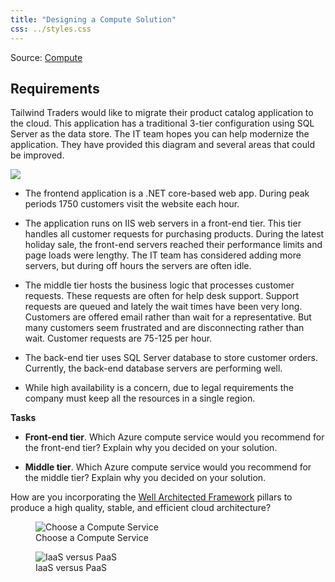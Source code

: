 ```yaml
---
title: "Designing a Compute Solution"
css: ../styles.css
---
```


Source: [Compute](https://microsoftlearning.github.io/AZ-305-DesigningMicrosoftAzureInfrastructureSolutions/Instructions/CaseStudy/02-Compute.html)

<h2>Requirements</h2>

Tailwind Traders would like to migrate their product catalog application to the cloud. This application has a traditional 3-tier configuration using SQL Server as the data store. The IT team hopes you can help modernize the application. They have provided this diagram and several areas that could be improved.

![](../images/compute.png){.center .image-large}

- The frontend application is a .NET core-based web app. During peak periods 1750 customers visit the website each hour.

- The application runs on IIS web servers in a front-end tier. This tier handles all customer requests for purchasing products. During the latest holiday sale, the front-end servers reached their performance limits and page loads were lengthy. The IT team has considered adding more servers, but during off hours the servers are often idle.

- The middle tier hosts the business logic that processes customer requests. These requests are often for help desk support. Support requests are queued and lately the wait times have been very long. Customers are offered email rather than wait for a representative. But many customers seem frustrated and are disconnecting rather than wait. Customer requests are 75-125 per hour.

- The back-end tier uses SQL Server database to store customer orders. Currently, the back-end database servers are performing well.

- While high availability is a concern, due to legal requirements the company must keep all the resources in a single region.

**Tasks**

- **Front-end tier**. Which Azure compute service would you recommend for the front-end tier? Explain why you decided on your solution.

- **Middle tier**. Which Azure compute service would you recommend for the middle tier? Explain why you decided on your solution.

How are you incorporating the [Well Architected Framework](https://learn.microsoft.com/en-us/azure/well-architected/) pillars to produce a high quality, stable, and efficient cloud architecture?

![Choose a Compute Service](../images/choose_a_compute_service.png){.center .image-extra-large}

![IaaS versus PaaS](../images/iaas_versus_paas.png){.center .image-large}
